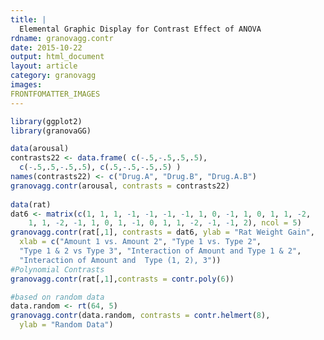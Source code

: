 ```yaml
---
title: |
  Elemental Graphic Display for Contrast Effect of ANOVA
rdname: granovagg.contr
date: 2015-10-22
output: html_document
layout: article
category: granovagg
images:
FRONTFOMATTER_IMAGES
---
```


```r
library(ggplot2)
library(granovaGG)
```

```r

data(arousal)  
contrasts22 <- data.frame( c(-.5,-.5,.5,.5), 
  c(-.5,.5,-.5,.5), c(.5,-.5,-.5,.5) )
names(contrasts22) <- c("Drug.A", "Drug.B", "Drug.A.B")
granovagg.contr(arousal, contrasts = contrasts22)
  
data(rat)
dat6 <- matrix(c(1, 1, 1, -1, -1, -1, -1, 1, 0, -1, 1, 0, 1, 1, -2, 
    1, 1, -2, -1, 1, 0, 1, -1, 0, 1, 1, -2, -1, -1, 2), ncol = 5)
granovagg.contr(rat[,1], contrasts = dat6, ylab = "Rat Weight Gain", 
  xlab = c("Amount 1 vs. Amount 2", "Type 1 vs. Type 2", 
  "Type 1 & 2 vs Type 3", "Interaction of Amount and Type 1 & 2", 
  "Interaction of Amount and  Type (1, 2), 3"))
#Polynomial Contrasts 
granovagg.contr(rat[,1],contrasts = contr.poly(6))

#based on random data 
data.random <- rt(64, 5)
granovagg.contr(data.random, contrasts = contr.helmert(8), 
  ylab = "Random Data")



```